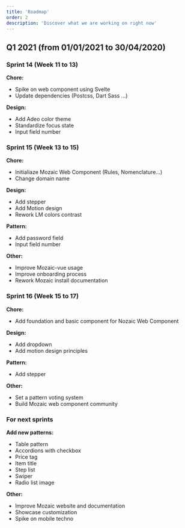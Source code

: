 ```yaml
---
title: 'Roadmap'
order: 2
description: 'Discover what we are working on right now'
---
```


## Q1 2021 (from 01/01/2021 to 30/04/2020)

### Sprint 14 (Week 11 to 13)

**Chore:**

- Spike on web component using Svelte
- Update dependencies (Postcss, Dart Sass ...)

**Design:**

- Add Adeo color theme 
- Standardize focus state
- Input field number

### Sprint 15 (Week 13 to 15)

**Chore:**

- Initialiaze Mozaic Web Component (Rules, Nomenclature...)
- Change domain name

**Design:**

- Add stepper
- Add Motion design
- Rework LM colors contrast

**Pattern:**

- Add password field
- Input field number

**Other:**

- Improve Mozaic-vue usage
- Improve onboarding process
- Rework Mozaic install documentation

### Sprint 16 (Week 15 to 17)

**Chore:**

- Add foundation and basic component for Nozaic Web Component

**Design:**

- Add dropdown
- Add motion design principles

**Pattern:**

- Add stepper

**Other:**

- Set a pattern voting system
- Build Mozaic web component community

### For next sprints

**Add new patterns:**

- Table pattern
- Accordions with checkbox
- Price tag
- Item title
- Step list
- Swiper
- Radio list image

**Other:**

- Improve Mozaic website and documentation
- Showcase customization
- Spike on mobile techno

